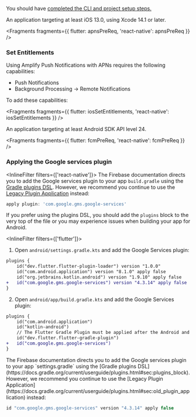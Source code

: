 You should have [completed the CLI and project setup steps.](/gen1/[platform]/start/project-setup/prerequisites/)

<BlockSwitcher>
<Block name="iOS">

An application targeting at least iOS 13.0, using Xcode 14.1 or later.


<Fragments fragments={{ flutter: apnsPreReq, 'react-native': apnsPreReq }} />

### Set Entitlements

Using Amplify Push Notifications with APNs requires the following capabilities:

- Push Notifications
- Background Processing -> Remote Notifications

To add these capabilities:


<Fragments fragments={{ flutter: iosSetEntitlements, 'react-native': iosSetEntitlements }} />

</Block>
<Block name="Android">

An application targeting at least Android SDK API level 24.


<Fragments fragments={{ flutter: fcmPreReq, 'react-native': fcmPreReq }} />

### Applying the Google services plugin

<InlineFilter filters={['react-native']}>
The Firebase documentation directs you to add the Google services plugin to your app `build.gradle` using the [Gradle plugins DSL](https://docs.gradle.org/current/userguide/plugins.html#sec:plugins_block). However, we recommend you continue to use the [Legacy Plugin Application](https://docs.gradle.org/current/userguide/plugins.html#sec:old_plugin_application) instead:

```groovy
apply plugin: 'com.google.gms.google-services'
```

If you prefer using the plugins DSL, you should add the `plugins` block to the very top of the file or you may experience issues when building your app for Android.

</InlineFilter>

<InlineFilter filters={['flutter']}>
<BlockSwitcher>
<Block name="Gradle Kotlin">
1. Open `android/settings.gradle.kts` and add the Google Services plugin:
```diff title="android/settings.gradle.kts"
plugins {
    id("dev.flutter.flutter-plugin-loader") version "1.0.0"
    id("com.android.application") version "8.1.0" apply false
    id("org.jetbrains.kotlin.android") version "1.9.10" apply false
+   id("com.google.gms.google-services") version "4.3.14" apply false
}
```
2. Open `android/app/build.gradle.kts` and add the Google Services plugin:
```diff title="android/app/build.gradle.kts"
plugins {
    id("com.android.application")
    id("kotlin-android")
    // The Flutter Gradle Plugin must be applied after the Android and Kotlin Gradle plugins.
    id("dev.flutter.flutter-gradle-plugin")
+   id("com.google.gms.google-services")
}
```
</Block>
<Block name="Gradle Groovy">
The Firebase documentation directs you to add the Google services plugin to your app `settings.gradle` using the [Gradle plugins DSL](https://docs.gradle.org/current/userguide/plugins.html#sec:plugins_block). However, we recommend you continue to use the [Legacy Plugin Application](https://docs.gradle.org/current/userguide/plugins.html#sec:old_plugin_application) instead:

```groovy
id "com.google.gms.google-services" version "4.3.14" apply false
```
</Block>
</BlockSwitcher>

</InlineFilter>

</Block>
</BlockSwitcher>
